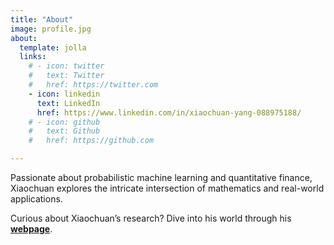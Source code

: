 ```yaml
---
title: "About"
image: profile.jpg
about:
  template: jolla
  links:
    # - icon: twitter
    #   text: Twitter
    #   href: https://twitter.com
    - icon: linkedin
      text: LinkedIn
      href: https://www.linkedin.com/in/xiaochuan-yang-088975188/
    # - icon: github
    #   text: Github
    #   href: https://github.com

---
```


<!-- Xiaochuan is passionate about probabilitic machine learning and quantitative finance. He's based in London and Luxembourg. His list of publications can be found in this [webpage](http://xiaochuanyang.com/) -->


Passionate about probabilistic machine learning and quantitative finance, Xiaochuan explores the intricate intersection of mathematics and real-world applications. 

Curious about Xiaochuan's research? Dive into his world through his **[webpage](http://xiaochuanyang.com/)**. 
